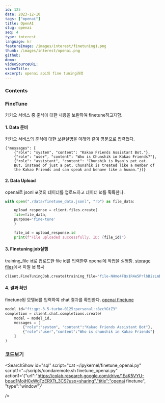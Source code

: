 ```yaml
---
id: 125
date: 2023-12-10
tags: ["openai"]
title: OpenAI
slug: openai
seq: 4
type: interest
language: kr
featureImage: /images/interest/finetuning1.png
thumb: /images/interest/openai.png
github:
demo:
videoSourceURL:
videoTitle:
excerpt: openai api의 fine tuning과정
---
```


### Contents

### FineTune

카카오 서비스 중 춘식에 대한 내용을 보완하여 finetune하고자함.

#### 1. Data 준비

카카오 서비스의 춘식에 대한 보완설명을 아래와 같이 영문으로 입력했다.

```
{"messages": [
    {"role": "system", "content": "Kakao Friends Assistant Bot."},
    {"role": "user", "content": "Who is Chunshik in Kakao Friends?"},
    {"role": "assistant", "content": "Chunshik is Ryan's pet cat.
    But, instead of just a pet, Chunshik is treated like a member of
    the Kakao Friends and can speak and behave like a human."}]}
```

#### 2. Data Upload

openai로 jsonl 포맷의 데이터를 업로드하고 데이터 id를 획득한다.

```python
with open("./data/finetune_data.jsonl", "rb") as file_data:

    upload_response = client.files.create(
    file=file_data,
    purpose='fine-tune'
    )

    file_id = upload_response.id
    print(f"File uploaded successfully. ID: {file_id}")

```

#### 3. Finetuning job실행

training_file id로 업로드한 file id를 입력한후 openai에 작업을 실행함.
[storage files](https://platform.openai.com/storage/files)에서 파일 id 복사

```python
client.FineTuningJob.create(training_file="file-NHmo4FQx1R4e5PrlbBizLnDd",model="gpt-3.5-turbo")

```

#### 4. 결과 확인

finetune된 모델id를 입력하여 chat 결과를 확인한다.
[openai finetune](https://platform.openai.com/finetune)

```python
model_id="ft:gpt-3.5-turbo-0125:personal::8zcYGtZ3"
completion = client.chat.completions.create(
    model = model_id,
    messages = [
        {"role":"system", "content":"Kakao Friends Assistant Bot"},
        {"role":"user","content":"Who is chunshik in Kakao Friends"}
    ]
)
```

### 코드보기

<SearchShow
    id="sql"
    script="cat ~/ipykernel/finetune_openai.py"
    script1="~/scripts/condaremote.sh finetune_openai.py"
    action1='{"url":"https://colab.research.google.com/drive/1EaK5VYU-bpad1MojH0xWgTzERXTt_3CS?usp=sharing","title":"openai finetune", "type":"window"}'

/>
